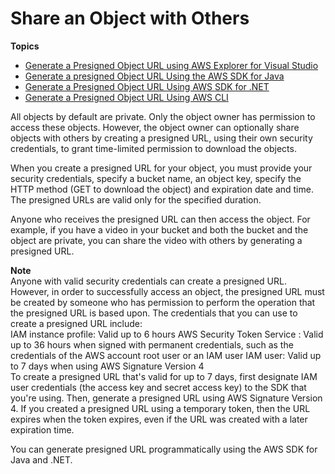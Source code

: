 # Share an Object with Others<a name="ShareObjectPreSignedURL"></a>

**Topics**
+ [Generate a Presigned Object URL using AWS Explorer for Visual Studio](ShareObjectPreSignedURLVSExplorer.mdx)
+ [Generate a presigned Object URL Using the AWS SDK for Java](ShareObjectPreSignedURLJavaSDK.mdx)
+ [Generate a Presigned Object URL Using AWS SDK for \.NET](ShareObjectPreSignedURLDotNetSDK.mdx)
+ [Generate a Presigned Object URL Using AWS CLI](https://docs.aws.amazon.com/cli/latest/reference/s3/presign.html)

All objects by default are private\. Only the object owner has permission to access these objects\. However, the object owner can optionally share objects with others by creating a presigned URL, using their own security credentials, to grant time\-limited permission to download the objects\. 

When you create a presigned URL for your object, you must provide your security credentials, specify a bucket name, an object key, specify the HTTP method \(GET to download the object\) and expiration date and time\. The presigned URLs are valid only for the specified duration\. 

Anyone who receives the presigned URL can then access the object\. For example, if you have a video in your bucket and both the bucket and the object are private, you can share the video with others by generating a presigned URL\. 

**Note**  
Anyone with valid security credentials can create a presigned URL\. However, in order to successfully access an object, the presigned URL must be created by someone who has permission to perform the operation that the presigned URL is based upon\.
The credentials that you can use to create a presigned URL include:  
IAM instance profile: Valid up to 6 hours
AWS Security Token Service : Valid up to 36 hours when signed with permanent credentials, such as the credentials of the AWS account root user or an IAM user
IAM user: Valid up to 7 days when using AWS Signature Version 4  
To create a presigned URL that's valid for up to 7 days, first designate IAM user credentials \(the access key and secret access key\) to the SDK that you're using\. Then, generate a presigned URL using AWS Signature Version 4\.
If you created a presigned URL using a temporary token, then the URL expires when the token expires, even if the URL was created with a later expiration time\.

You can generate presigned URL programmatically using the AWS SDK for Java and \.NET\. 